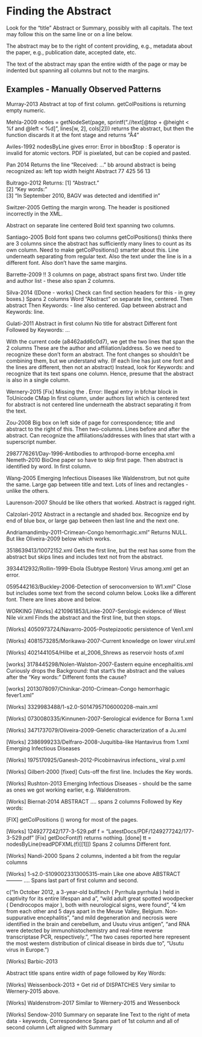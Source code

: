 # Finding the Abstract

Look for the "title" Abstract or Summary,
possibly with all capitals.
The text may follow this on the same line or on a line below.

The abstract may be to the right of content providing, e.g.,
metadata about the paper, e.g., publication date, accepted date, etc.

The text of the abstract may span the entire width of the page or may
be indented but spanning all columns but not to the margins.

## Examples - Manually Observed Patterns

Murray-2013
 Abstract at top of first column. getColPositions is returning empty
 numeric.
 
Mehla-2009
 nodes = getNodeSet(page, sprintf(".//text[@top + @height < %f and @left < %d]", 
    lines[w, 2], cols[2]))
 returns the abstract, but then the function discards it at the font
 stage and returns "Â­4"
 
Aviles-1992
 nodesByLine gives error: Error in bbox$top : $ operator is invalid
 for atomic vectors. PDF is pixelated, but can be copied and pasted.
 
Pan 2014
 Returns the line "Received: ..."
 bb around abstract is being recognized as:
            left top width height
  Abstract   77 425    56     13

Buitrago-2012
 Returns:
 [1] "Abstract. "                                             
 [2] "Key words: "                                            
 [3] "In September 2010, BAGV was detected and identified in "
 
Switzer-2005
 Getting the margin wrong. The header is positioned incorrectly in the XML.
 
 Abstract on separate line centered
 Bold text spanning two columns.

Santiago-2005
 Bold font
 spans two columns
 getColPositions() thinks there are 3 columns since the abstract has sufficiently many lines
 to count as its own column.  Need to make getColPositions() smarter about this.
 Line underneath separating from regular text.
 Also the text under the line is in a different font.
 Also don't have the same margins.

Barrette-2009
 !! 3 columns on page,
   abstract spans first two.
 Under title and author list - these also span 2 columns.

Silva-2014
([Done - works]  Check can find section headers for this - in grey boxes.)
Spans 2 columns
  Word "Abstract" on separate line, centered.
  Then abstract
  Then Keywords:  - line also centered.
  Gap between abstract and Keywords: line.


Gulati-2011
 Abstract in first column
 No title for abstract
 Different font
 Followed by
     Keywords: ...

   With the current code (a8462add6c0d7), we get the two lines that span the 2 columns
    These are the author and affiliation/address.
   So we need to recognize these don't form an abstract.  The font changes so shouldn't be combining them, but we understand why.  (If each line has just one font and the lines are different, then not an abstract)
   Instead, look for Keywords: and recognize that its text spans one column. Hence, presume that the abstract
   is also in a single column.


Wernery-2015
 [Fix]  Missing the <fontspec> .  Error: Illegal entry in bfchar block in ToUnicode CMap
  In first column,
  under authors list which is centered
  text for abstract is not centered
  line underneath the abstract separating it from the text.



Zou-2008
 Big box on left side of page for correspondence; title and abstract to the right of this.
 Then two-columns.
 Lines before and after the abstract.
 Can recognize the affiliations/addresses with lines that start with a superscript number.

2987776261/Day-1996-Antibodies to arthropod-borne encepha.xml
Nemeth-2010
 BioOne paper so have to skip first page.
 Then abstract is identified by word.  In first column.



Wang-2005
 Emerging Infectious Diseases like Waldenstrom, but not quite the same.
 Large gap between title and text.
 Lots of lines and rectangles - unlike the others.

 
Laurenson-2007
  Should be like others that worked.
  Abstract is ragged right.

Calzolari-2012
 Abstract in a rectangle and shaded box.
 Recognize end by end of blue box, or large gap between then last line and the next one.

Andriamandimby-2011-Crimean-Congo hemorrhagic.xml" 
 Returns NULL. 
  But like  Oliveira-2009 below which works.

3518639413/10072152.xml
Gets the first line, but the rest has some from the abstract but skips lines and includes text not from the abstract.
 

3934412932/Rollin-1999-Ebola (Subtype Reston) Virus among.xml
  get an error.

0595442163/Buckley-2006-Detection of seroconversion to W1.xml"
 Close but includes some text from the second column below.
 Looks like a different font.
 There are lines above and below.


WORKING
[Works] 4210961853/Linke-2007-Serologic evidence of West Nile vir.xml
 Finds the abstract and the first line, but then stops.

[Works] 4050973724/Navarro-2005-Postepizootic persistence of Ven1.xml

[Works] 4081573285/Morikawa-2007-Current knowledge on lower virul.xml

[Works] 4021441054/Hilbe et al_2006_Shrews as reservoir hosts of.xml

[works] 3178445298/Nolen-Walston-2007-Eastern equine encephalitis.xml
 Curiously drops the Background: that start's the abstract and the values after the "Key words:"
  Different fonts the cause?	 

[works] 2013078097/Chinikar-2010-Crimean-Congo hemorrhagic fever1.xml"

[Works] 3329983488/1-s2.0-S0147957106000208-main.xml

[Works] 0730080335/Kinnunen-2007-Serological evidence for Borna 1.xml

[Works] 3471737079/Oliveira-2009-Genetic characterization of a Ju.xml

[Works] 2386999233/Delfraro-2008-Juquitiba-like Hantavirus from 1.xml
  Emerging Infectious Diseases

[Works] 1975170925/Ganesh-2012-Picobirnavirus infections_ viral p.xml

[Works] Gilbert-2000
 [fixed] Cuts-off the first line.
 Includes the Key words.


[Works] Rushton-2013
  Emerging Infectious Diseases - should be the same as ones we got working earlier, e.g. Waldenstrom.


[Works] Biernat-2014
 ABSTRACT ....
 spans 2 columns
 Followed by Key words:

 [FIX] getColPositions ()  wrong for most of the pages.


[Works] 1249277242/177-3-529.pdf
  f = "LatestDocs/PDF/1249277242/177-3-529.pdf"
  [Fix] getDocFont(f) returns nothing.
  [done] tt = nodesByLine(readPDFXML(f)[[1]])
  Spans 2 columns
  Different font.


[Works] Nandi-2000
 Spans 2 columns, indented a bit from the regular columns


[Works] 1-s2.0-S1090023313005315-main
 Like one above
  ABSTRACT
  ---------
   ....
  Spans last part of first column and second.

c("In October 2012, a 3-year-old bullfinch ( Pyrrhula pyrrhula ) held in captivity for its entire lifespan and a", 
"wild adult great spotted woodpecker ( Dendrocopos major ), both with neurological signs, were found", 
"4 km from each other and 5 days apart in the Meuse Valley, Belgium. Non-suppurative encephalitis", 
"and mild degeneration and necrosis were identified in the brain and cerebellum, and Usutu virus antigen", 
"and RNA were detected by immunohistochemistry and real-time reverse transcriptase PCR, respectively.", 
"The two cases reported here represent the most western distribution of clinical disease in birds due to", 
"Usutu virus in Europe.")


[Works] Barbic-2013
 
  Abstract title
  spans entire width of page
  followed by Key Words:


[Works] Weissenbock-2013
 + Get rid of DISPATCHES
 Very similar to Wernery-2015 above.

[Works] Waldenstrom-2017
 Similar to Wernery-2015 and Wessenbock


[Works] Sendow-2010
  Summary on separate line
  Text to the right of meta data - keywords, Correspondence
  Spans part of 1st column and all of second column
  Left aligned with Summary

 
